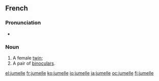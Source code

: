 ==French==

===Pronunciation===
*{{audio|Fr-jumelle.ogg|audio}}

===Noun===
{{fr-noun|f}}

# A female [[twin]]; {{feminine of|[[jumeau]]|nocap=1}}
# A pair of [[binoculars]].

[[el:jumelle]]
[[fr:jumelle]]
[[ko:jumelle]]
[[io:jumelle]]
[[ja:jumelle]]
[[oc:jumelle]]
[[fi:jumelle]]